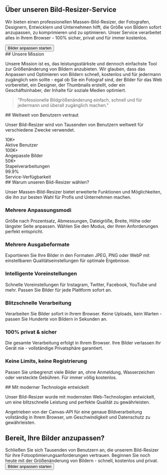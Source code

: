 
<Section id="hero">
<div className="text-center py-12 px-4 bg-gradient-to-br from-purple-50 via-purple-50 to-purple-100 dark:from-emerald-950/20 dark:via-teal-950/20 dark:to-cyan-950/20 rounded-lg mb-8">
  <h1 className="text-3xl md:text-4xl font-heading font-bold mb-6 text-foreground">
    Über unseren Bild-Resizer-Service
  </h1>
  <p className="text-lg text-foreground mb-8 leading-relaxed max-w-3xl mx-auto">
    Wir bieten einen professionellen Massen-Bild-Resizer, der Fotografen, Designern, Entwicklern und Unternehmen hilft, die Größe von Bildern sofort anzupassen, zu komprimieren und zu optimieren. Unser Service verarbeitet alles in Ihrem Browser - 100% sicher, privat und für immer kostenlos.
  </p>
  <Button asChild size="lg" variant="outline" className="text-primary hover:text-primary/80 font-bold">
    <Link href="/">
      <ImageIcon className="h-5 w-5 mr-2" />
      Bilder anpassen starten
    </Link>
  </Button>
</div>
</Section>

<Section id="mission">
## Unsere Mission

Unsere Mission ist es, das leistungsstärkste und dennoch einfachste Tool zur Größenänderung von Bildern anzubieten. Wir glauben, dass das Anpassen und Optimieren von Bildern schnell, kostenlos und für jedermann zugänglich sein sollte - egal ob Sie ein Fotograf sind, der Bilder für das Web vorbereitet, ein Designer, der Thumbnails erstellt, oder ein Geschäftsinhaber, der Inhalte für soziale Medien optimiert.

<div className="bg-card border rounded-lg p-8 my-6 text-center">
  <blockquote className="text-xl italic text-foreground">
    "Professionelle Bildgrößenänderung einfach, schnell und für jedermann und überall zugänglich machen."
  </blockquote>
</div>
</Section>

<Section id="stats">
## Weltweit von Benutzern vertraut

Unser Bild-Resizer wird von Tausenden von Benutzern weltweit für verschiedene Zwecke verwendet.

<div className="grid grid-cols-2 md:grid-cols-4 gap-8 my-8">
  <div className="text-center">
    <div className="inline-flex items-center justify-center w-16 h-16 bg-primary/10 dark:bg-primary/10 rounded-full mb-4">
      <Users className="h-8 w-8 text-primary dark:text-primary" />
    </div>
    <div className="text-3xl font-heading font-bold text-foreground mb-2">10K+</div>
    <div className="text-sm text-foreground">Aktive Benutzer</div>
  </div>
  
  <div className="text-center">
    <div className="inline-flex items-center justify-center w-16 h-16 bg-primary/10 dark:bg-primary/10 rounded-full mb-4">
      <ImageIcon className="h-8 w-8 text-primary dark:text-primary" />
    </div>
    <div className="text-3xl font-heading font-bold text-foreground mb-2">100K+</div>
    <div className="text-sm text-foreground">Angepasste Bilder</div>
  </div>
  
  <div className="text-center">
    <div className="inline-flex items-center justify-center w-16 h-16 bg-primary/10 dark:bg-primary/10 rounded-full mb-4">
      <Globe className="h-8 w-8 text-primary dark:text-primary" />
    </div>
    <div className="text-3xl font-heading font-bold text-foreground mb-2">50K+</div>
    <div className="text-sm text-foreground">Stapelverarbeitungen</div>
  </div>
  
  <div className="text-center">
    <div className="inline-flex items-center justify-center w-16 h-16 bg-primary/10 dark:bg-primary/10 rounded-full mb-4">
      <Award className="h-8 w-8 text-primary dark:text-primary" />
    </div>
    <div className="text-3xl font-heading font-bold text-foreground mb-2">99.9%</div>
    <div className="text-sm text-foreground">Service-Verfügbarkeit</div>
  </div>
</div>
</Section>

<Section id="features">
## Warum unseren Bild-Resizer wählen?

Unser Massen-Bild-Resizer bietet erweiterte Funktionen und Möglichkeiten, die ihn zur besten Wahl für Profis und Unternehmen machen.

<div className="grid md:grid-cols-2 lg:grid-cols-3 gap-8 my-8">
  <div className="bg-card border rounded-lg p-6 hover:shadow-lg transition-shadow">
    <div className="inline-flex items-center justify-center w-12 h-12 bg-primary/10 dark:bg-primary/10 rounded-lg mb-4">
      <Maximize2 className="h-6 w-6 text-primary dark:text-primary" />
    </div>
    <h3 className="text-xl font-heading font-bold mb-3">Mehrere Anpassungsmodi</h3>
    <p className="text-foreground">Größe nach Prozentsatz, Abmessungen, Dateigröße, Breite, Höhe oder längster Seite anpassen. Wählen Sie den Modus, der Ihren Anforderungen perfekt entspricht.</p>
  </div>
  
  <div className="bg-card border rounded-lg p-6 hover:shadow-lg transition-shadow">
    <div className="inline-flex items-center justify-center w-12 h-12 bg-primary/10 dark:bg-primary/10 rounded-lg mb-4">
      <Monitor className="h-6 w-6 text-primary dark:text-primary" />
    </div>
    <h3 className="text-xl font-heading font-bold mb-3">Mehrere Ausgabeformate</h3>
    <p className="text-foreground">Exportieren Sie Ihre Bilder in den Formaten JPEG, PNG oder WebP mit einstellbaren Qualitätseinstellungen für optimale Ergebnisse.</p>
  </div>
  
  <div className="bg-card border rounded-lg p-6 hover:shadow-lg transition-shadow">
    <div className="inline-flex items-center justify-center w-12 h-12 bg-primary/10 dark:bg-primary/10 rounded-lg mb-4">
      <Smartphone className="h-6 w-6 text-primary dark:text-primary" />
    </div>
    <h3 className="text-xl font-heading font-bold mb-3">Intelligente Voreinstellungen</h3>
    <p className="text-foreground">Schnelle Voreinstellungen für Instagram, Twitter, Facebook, YouTube und mehr. Passen Sie Bilder für jede Plattform sofort an.</p>
  </div>
  
  <div className="bg-card border rounded-lg p-6 hover:shadow-lg transition-shadow">
    <div className="inline-flex items-center justify-center w-12 h-12 bg-primary/10 dark:bg-primary/10 rounded-lg mb-4">
      <Zap className="h-6 w-6 text-primary dark:text-primary" />
    </div>
    <h3 className="text-xl font-heading font-bold mb-3">Blitzschnelle Verarbeitung</h3>
    <p className="text-foreground">Verarbeiten Sie Bilder sofort in Ihrem Browser. Keine Uploads, kein Warten - passen Sie Hunderte von Bildern in Sekunden an.</p>
  </div>
  
  <div className="bg-card border rounded-lg p-6 hover:shadow-lg transition-shadow">
    <div className="inline-flex items-center justify-center w-12 h-12 bg-primary/10 dark:bg-primary/10 rounded-lg mb-4">
      <Shield className="h-6 w-6 text-primary dark:text-primary" />
    </div>
    <h3 className="text-xl font-heading font-bold mb-3">100% privat & sicher</h3>
    <p className="text-foreground">Die gesamte Verarbeitung erfolgt in Ihrem Browser. Ihre Bilder verlassen Ihr Gerät nie - vollständige Privatsphäre garantiert.</p>
  </div>
  
  <div className="bg-card border rounded-lg p-6 hover:shadow-lg transition-shadow">
    <div className="inline-flex items-center justify-center w-12 h-12 bg-primary/10 dark:bg-primary/10 rounded-lg mb-4">
      <Globe className="h-6 w-6 text-primary dark:text-primary" />
    </div>
    <h3 className="text-xl font-heading font-bold mb-3">Keine Limits, keine Registrierung</h3>
    <p className="text-foreground">Passen Sie unbegrenzt viele Bilder an, ohne Anmeldung, Wasserzeichen oder versteckte Gebühren. Für immer völlig kostenlos.</p>
  </div>
</div>
</Section>

<Section id="technology">
## Mit moderner Technologie entwickelt

Unser Bild-Resizer wurde mit modernsten Web-Technologien entwickelt, um eine blitzschnelle Leistung und perfekte Qualität zu gewährleisten.

<InfoBox type="success" title="Client-seitige Verarbeitung">
Angetrieben von der Canvas-API für eine genaue Bildverarbeitung vollständig in Ihrem Browser, um Geschwindigkeit und Datenschutz zu gewährleisten.
</InfoBox>
</Section>

<Section id="cta">
<div className="text-center py-16 px-4 bg-gradient-to-br from-purple-50 via-purple-50 to-purple-100 dark:from-emerald-950/20 dark:via-teal-950/20 dark:to-cyan-950/20 text-white rounded-lg my-8">
  <h2 className="text-3xl md:text-4xl font-heading font-bold mb-6">
    Bereit, Ihre Bilder anzupassen?
  </h2>
  <div className="text-xl mb-8 opacity-90 max-w-2xl mx-auto">
    Schließen Sie sich Tausenden von Benutzern an, die unserem Bild-Resizer für ihre Fotooptimierungsanforderungen vertrauen. Beginnen Sie noch heute mit der Größenänderung von Bildern - schnell, kostenlos und privat.
  </div>
  <Button asChild size="lg" variant="outline" className="bg-white !text-primary hover:bg-gray-100">
    <Link href="/">
      <ImageIcon className="h-5 w-5 mr-2" />
      Bilder anpassen starten
    </Link>
  </Button>
</div>
</Section>
